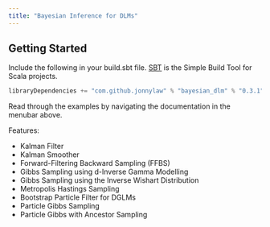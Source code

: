 ```yaml
---
title: "Bayesian Inference for DLMs"
---
```


## Getting Started

Include the following in your build.sbt file. [SBT](http://www.scala-sbt.org/) is the Simple Build Tool for Scala projects.

```scala
libraryDependencies += "com.github.jonnylaw" % "bayesian_dlm" % "0.3.1"
```

Read through the examples by navigating the documentation in the menubar above.

Features:

* Kalman Filter
* Kalman Smoother
* Forward-Filtering Backward Sampling (FFBS)
* Gibbs Sampling using d-Inverse Gamma Modelling
* Gibbs Sampling using the Inverse Wishart Distribution
* Metropolis Hastings Sampling
* Bootstrap Particle Filter for DGLMs
* Particle Gibbs Sampling
* Particle Gibbs with Ancestor Sampling